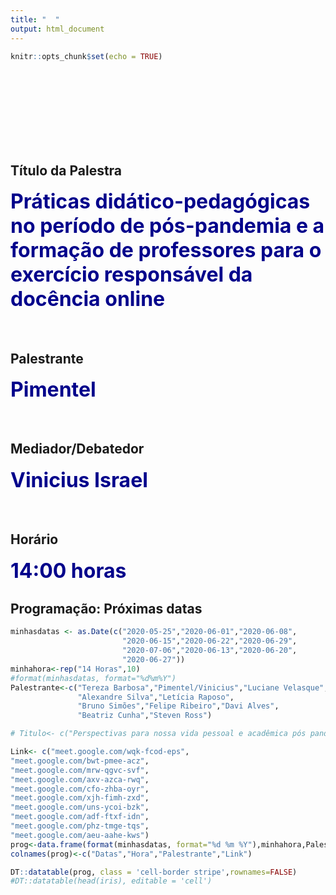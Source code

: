 ```yaml
---
title: "  "
output: html_document
---
```


```r
knitr::opts_chunk$set(echo = TRUE)
```
<br>
<br>
<br>
<br>
<br>
<br>
<br>

## Título da Palestra

<span style=" font-size: 32px; font-weight:bold; color:darkblue;">
Práticas didático-pedagógicas no período de pós-pandemia e a formação de professores para o exercício responsável da docência online</span>
<br>
<br>
<br>
<!--
## Resumo

<span style=" font-size: 20px; font-weight:bold; color:darkblue;">A disseminação do COVID- 19 no Brasil e no mundo ainda está cercada de incertezas mas já indicam que deverão acontecer mudanças relevantes na nossa vida. Serão feitas reflexões a respeito das que poderão ser positivas e que medidas para diminuir os efeitos negativos.</span>
<br>
<br>
<br>
-->

## Palestrante

<span style=" font-size: 32px; font-weight:bold; color:darkblue;">Pimentel </span>
<br>
<br>
<br>


## Mediador/Debatedor

<span style=" font-size: 32px; font-weight:bold; color:darkblue;">Vinicius Israel</span>
<br>
<br>
<br>

## Horário

<span style=" font-size: 32px; font-weight:bold; color:darkblue;">14:00 horas</span>

## Programação: Próximas datas

```r
minhasdatas <- as.Date(c("2020-05-25","2020-06-01","2020-06-08",
                         "2020-06-15","2020-06-22","2020-06-29",
                         "2020-07-06","2020-06-13","2020-06-20",
                         "2020-06-27"))
minhahora<-rep("14 Horas",10)
#format(minhasdatas, format="%d%m%Y")
Palestrante<-c("Tereza Barbosa","Pimentel/Vinicius","Luciane Velasque",
               "Alexandre Silva","Letícia Raposo",
               "Bruno Simões","Felipe Ribeiro","Davi Alves",
               "Beatriz Cunha","Steven Ross")

# Titulo<- c("Perspectivas para nossa vida pessoal e acadêmica pós pandemia", "Práticas didático-pedagógicas no período de pós-pandemia e a formação de professores para o exercício responsável da docência online")

Link<- c("meet.google.com/wqk-fcod-eps",
"meet.google.com/bwt-pmee-acz",
"meet.google.com/mrw-qgvc-svf",
"meet.google.com/axv-azca-rwq",
"meet.google.com/cfo-zhba-oyr",
"meet.google.com/xjh-fimh-zxd",
"meet.google.com/uns-ycoi-bzk",
"meet.google.com/adf-ftxf-idn",
"meet.google.com/phz-tmge-tqs",
"meet.google.com/aeu-aahe-kws")
prog<-data.frame(format(minhasdatas, format="%d %m %Y"),minhahora,Palestrante,Link)
colnames(prog)<-c("Datas","Hora","Palestrante","Link")

DT::datatable(prog, class = 'cell-border stripe',rownames=FALSE)
#DT::datatable(head(iris), editable = 'cell')
```

